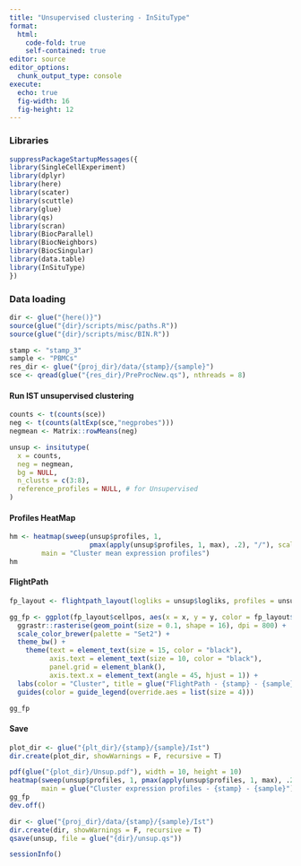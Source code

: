 ```yaml
---
title: "Unsupervised clustering - InSituType"
format: 
  html:
    code-fold: true
    self-contained: true
editor: source
editor_options: 
  chunk_output_type: console
execute:
  echo: true
  fig-width: 16     
  fig-height: 12 
---
```


### Libraries

```r
suppressPackageStartupMessages({
library(SingleCellExperiment)
library(dplyr)
library(here)
library(scater)
library(scuttle)
library(glue)
library(qs)
library(scran)
library(BiocParallel)
library(BiocNeighbors)
library(BiocSingular)
library(data.table)
library(InSituType)
})
```

### Data loading

```r
dir <- glue("{here()}")
source(glue("{dir}/scripts/misc/paths.R"))
source(glue("{dir}/scripts/misc/BIN.R"))
```

```r
stamp <- "stamp_3"
sample <- "PBMCs"
res_dir <- glue("{proj_dir}/data/{stamp}/{sample}")
sce <- qread(glue("{res_dir}/PreProcNew.qs"), nthreads = 8)
```

#### Run IST unsupervised clustering

```r
counts <- t(counts(sce))
neg <- t(counts(altExp(sce,"negprobes")))
negmean <- Matrix::rowMeans(neg)
```

```r
unsup <- insitutype(
  x = counts,
  neg = negmean,
  bg = NULL,
  n_clusts = c(3:8),
  reference_profiles = NULL, # for Unsupervised
)
```

#### Profiles HeatMap

```r
hm <- heatmap(sweep(unsup$profiles, 1, 
                    pmax(apply(unsup$profiles, 1, max), .2), "/"), scale = "none",
        main = "Cluster mean expression profiles")
hm
```

#### FlightPath

```r
fp_layout <- flightpath_layout(logliks = unsup$logliks, profiles = unsup$profiles)

gg_fp <- ggplot(fp_layout$cellpos, aes(x = x, y = y, color = fp_layout$clust)) +
  ggrastr::rasterise(geom_point(size = 0.1, shape = 16), dpi = 800) +
  scale_color_brewer(palette = "Set2") +
  theme_bw() +
    theme(text = element_text(size = 15, color = "black"),
          axis.text = element_text(size = 10, color = "black"),
          panel.grid = element_blank(),
          axis.text.x = element_text(angle = 45, hjust = 1)) +
  labs(color = "Cluster", title = glue("FlightPath - {stamp} - {sample}")) +
  guides(color = guide_legend(override.aes = list(size = 4))) 

gg_fp
```

#### Save

```r
plot_dir <- glue("{plt_dir}/{stamp}/{sample}/Ist")
dir.create(plot_dir, showWarnings = F, recursive = T)

pdf(glue("{plot_dir}/Unsup.pdf"), width = 10, height = 10)
heatmap(sweep(unsup$profiles, 1, pmax(apply(unsup$profiles, 1, max), .2), "/"), scale = "none",
        main = glue("Cluster expression profiles - {stamp} - {sample}"))
gg_fp
dev.off()
```

```r
dir <- glue("{proj_dir}/data/{stamp}/{sample}/Ist")
dir.create(dir, showWarnings = F, recursive = T)
qsave(unsup, file = glue("{dir}/unsup.qs"))
```

```r
sessionInfo()
```
